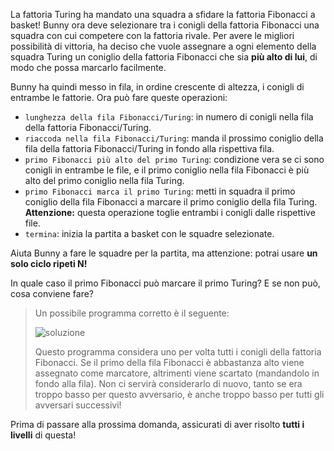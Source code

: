 
La fattoria Turing ha mandato una squadra a sfidare la fattoria Fibonacci a basket!
Bunny ora deve selezionare tra i conigli della fattoria Fibonacci una squadra con cui competere con la fattoria rivale.
Per avere le migliori possibilità di vittoria, ha deciso che vuole assegnare a ogni elemento della squadra
Turing un coniglio della fattoria Fibonacci che sia **più alto di lui**, di modo che possa marcarlo facilmente.

Bunny ha quindi messo in fila, in ordine crescente di altezza, i conigli di entrambe le fattorie.
Ora può fare queste operazioni:

- `lunghezza della fila Fibonacci/Turing`: in numero di conigli nella fila della fattoria Fibonacci/Turing.
- `riaccoda nella fila Fibonacci/Turing`: manda il prossimo coniglio della fila della fattoria Fibonacci/Turing in fondo alla rispettiva fila.
- `primo Fibonacci più alto del primo Turing`: condizione vera se ci sono conigli in entrambe le file, e il primo coniglio nella fila Fibonacci è più alto del primo coniglio nella fila Turing.
- `primo Fibonacci marca il primo Turing`: metti in squadra il primo coniglio della fila Fibonacci a marcare il primo coniglio della fila Turing. **Attenzione:** questa operazione toglie entrambi i conigli dalle rispettive file.
- `termina`: inizia la partita a basket con le squadre selezionate.

Aiuta Bunny a fare le squadre per la partita, ma attenzione: potrai usare **un solo ciclo ripeti N!**

<Hint>
  In quale caso il primo Fibonacci può marcare il primo Turing?
  E se non può, cosa conviene fare?
</Hint>

<Blockly
  toolbox={toolbox}
  customBlocks={customBlocks}
  initialBlocks={initialBlocks}
  testcases={testcases}
  visualizer={Visualizer}
/>

> Un possibile programma corretto è il seguente:
>
> ![soluzione](sol.png)
>
> Questo programma considera uno per volta tutti i conigli della fattoria Fibonacci.
> Se il primo della fila Fibonacci è abbastanza alto viene assegnato come marcatore,
> altrimenti viene scartato (mandandolo in fondo alla fila). Non ci servirà considerarlo
> di nuovo, tanto se era troppo basso per questo avversario, è anche troppo basso per
> tutti gli avversari successivi!

Prima di passare alla prossima domanda, assicurati di aver risolto **tutti i livelli** di questa!
